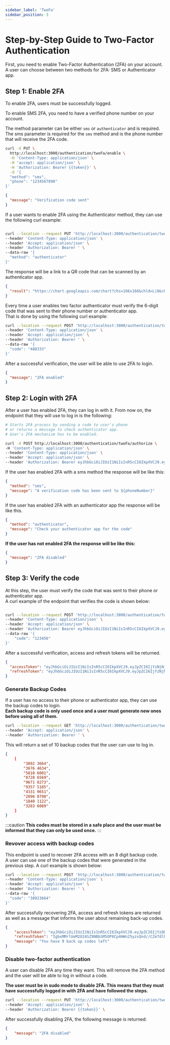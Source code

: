 ```yaml
---
sidebar_label: 'TwoFa'
sidebar_position: 3
---
```


# Step-by-Step Guide to Two-Factor Authentication

First, you need to enable Two-Factor Authentication (2FA) on your account.
A user can choose between two methods for 2FA: SMS or Authenticator app.

## Step 1: Enable 2FA

To enable 2FA, users must be successfully logged.

To enable SMS 2FA, you need to have a verified phone number on your account.

The method parameter can be either `sms` or `authenticator` and is required.
The sms parameter is required for the `sms` method and is the phone number that will receive the 2FA code.


```bash title="Enable two factor authentication with phone method"
curl -X PUT \
  http://localhost:3000/authentication/twoFa/enable \
  -H 'Content-Type: application/json' \
  -H 'accept: application/json' \
  -H 'Authorization: Bearer {{token}}' \
  -d '{
  "method": "sms",
  "phone": "1234567890"
}'
```
```json title="Responsee"
{
  "message": "Verification code sent"
}
```
If a user wants to enable 2FA using the Authenticator method, they can use the following curl example:

```bash title="Enable two factor authentication with authenticator method"

curl --location --request PUT 'http://localhost:3000/authentication/twoFa/enable' \
--header 'Content-Type: application/json' \
--header 'Accept: application/json' \
--header 'Authorization: Bearer ' \
--data-raw '{
  "method": "authenticator"
}'

```
The response will be a link to a QR code that can be scanned by an authenticator app.

``` json title="Response"
{
  "result": "https://chart.googleapis.com/chart?chs=166x166&chld=L|0&cht=qr&chl=otpauth://totp/Conduit%3Atest%40test.gr%3Fsecret=N5FX7RZGKNRKQORJFV77SM7ZEF6LNU3X%26issuer=Conduit"
}
```

Every time a user enables two factor authenticator must verify the 6-digit code that was sent to their phone number or authenticator app.<br />
That is done by using the following curl example:

```bash title="Verify two factor authentication code"
curl --location --request POST 'http://localhost:3000/authentication/twoFa/enable/verify' \
--header 'Content-Type: application/json' \
--header 'Accept: application/json' \
--header 'Authorization: Bearer ' \
--data-raw '{
  "code": "488333"
}'
```
After a successful verification, the user will be able to use 2FA to login.

```json title="Response"
{
  "message": "2FA enabled"
}
```

## Step 2: Login with 2FA

After a user has enabled 2FA, they can log in with it.
From now on, the endpoint that they will use to log in is the following:

```bash title="Login with two factor authentication"
# Starts 2FA process by sending a code to user's phone
# or returns a message to check authenticator app.
# User's 2FA mechanism has to be enabled.

curl -X POST http://localhost:3000/authentication/twoFa/authorize \
-H 'Content-Type: application/json' \
--header 'Content-Type: application/json' \
--header 'Accept: application/json' \
--header 'Authorization: Bearer eyJhbGciOiJIUzI1NiIsInR5cCI6IkpXVCJ9.eyJpZCI6IjYzNjNjZGNkMDhkNTU2MDk1NmM4MGQ4OSIsImlhdCI6MTY2OTkwODA2MCwiZXhwIjoxNjY5OTgwMDYwfQ.9dtBJc4YvSbuz74YRhJj4b9k-myAC_6EPlVFunRMkcw' \


```
If the user has enabled 2FA with a sms method the response will be like this:
```json title="Response"
{
  "method": "sms",
  "message": "A verification code has been sent to ${phoneNumber}"
}
```
If the user has enabled 2FA with an authenticator app the response will be like this.



```json title="Response"
{
  "method": "authenticator",
  "message": "Check your authenticator app for the code"
}
```

**If the user has not enabled 2FA the response will be like this:**

```json title="Response"
{
  "message": "2FA disabled"
}
```
## Step 3: Verify the code

At this step, the user must verify the code that was sent to their phone or authenticator app.<br />
A curl example of the endpoint that verifies the code is shown below:

```bash title="Verify two factor authentication code"

curl --location --request POST 'http://localhost:3000/authentication/twoFa/verify' \
--header 'Content-Type: application/json' \
--header 'Accept: application/json' \
--header 'Authorization: Bearer eyJhbGciOiJIUzI1NiIsInR5cCI6IkpXVCJ9.eyJpZCI6IjYzNjNjZGNkMDhkNTU2MDk1NmM4MGQ4OSIsImlhdCI6MTY2OTkwODA2MCwiZXhwIjoxNjY5OTgwMDYwfQ.9dtBJc4YvSbuz74YRhJj4b9k-myAC_6EPlVFunRMkcw' \
--data-raw '{
    "code": "123456"
}'

```

After a successful verification, access and refresh tokens will be returned.

``` json title="Response"
{
  "accessToken": "eyJhbGciOiJIUzI1NiIsInR5cCI6IkpXVCJ9.eyJpZCI6IjYzNjNjZGNkMDhkNTU2MDk1NmM4MGQ4OSIsImlhdCI6MTY2OTkwODA2MCwiZX...",
  "refreshToken": "eyJhbGciOiJIUzI1NiIsInR5cCI6IkpXVCJ9.eyJpZCI6IjYzNjNjZGNkMDhkNTU2MDk1NmM4MGQ4OSIsImlhdCI6MTY2OTkwODA2MCwiZX"
}
```

### Generate Backup Codes

If a user has no access to their phone or authenticator app, they can use the backup codes to login.<br />
**Each backup code is only used once and a user must generate new ones before using all of them.**

```bash title="Generate backup codes"
curl --location --request GET 'http://localhost:3000/authentication/twoFa/generate' \
--header 'Accept: application/json' \
--header 'Authorization: Bearer ' \

```
This will return a set of 10 backup codes that the user can use to log in.

```json title="Response"
{
    [
        "3892 3664",
        "3676 4634",
        "5810 6001",
        "8728 6569",
        "9671 8273",
        "9357 5185",
        "4331 9651",
        "2096 8790",
        "1840 1122",
        "3283 6089"
    ]
}
```
:::caution
**This codes must be stored in a safe place and the user must be informed that they can only be used once.**
:::

### Revover access with backup codes

This endpoint is used to recover 2FA access with an 8 digit backup code.<br />
A user can use one of the backup codes that were generated in the previous step.
A curl example is shown below:

```bash title="Recover two factor authentication"
curl --location --request POST 'http://localhost:3000/authentication/twoFa/recover' \
--header 'Content-Type: application/json' \
--header 'Accept: application/json' \
--header 'Authorization: Bearer ' \
--data-raw '{
  "code": "38923664"
}'
```
After successfully recovering 2FA, access and refresh tokens are returned as well as a message that informs the user about remaining back-up codes.

``` json title="Response"
{
    "accessToken": "eyJhbGciOiJIUzI1NiIsInR5cCI6IkpXVCJ9.eyJpZCI6IjYzODljMWNhMDE3ZGJkMDg3NTczMDNkNyIsImF1dGhvcml6ZWQiOnRydWUsInN1ZG8iOnRydWUsImlhdCI6MTY2OTk3NDMyOCwiZXhwIjoxNjczNTc0MzI4fQ.azq4JLczTNwnzd7XOHAhY2mXrJm7WjwF1ym0wWelRJQ",
    "refreshToken": "IgbxMMrlUeM2O24SZ9NBbSM5OP8Cp4HWn25yzvQnd//CZeTdlhVmZIoYQ+V8jISR5wFY+RTWnFbdKTb08LDIIw==",
    "message": "You have 9 back up codes left"
}
```



###  Disable two-factor authentication

A user can disable 2FA any time they want. This will remove the 2FA method and the user will be able to log in without a code.<br />

**The user must be in sudo mode to disable 2FA. This means that they must have successfully logged in with 2FA and have followed the steps.<br />**

```bash title="Disable two factor authentication"
curl --location --request PUT 'http://localhost:3000/authentication/twoFa/disable' \
--header 'Accept: application/json' \
--header 'Authorization: Bearer {{token}}' \

```
After successfully disabling 2FA, the following message is returned:

```json title="Response"
{
    "message": "2FA disabled"
}
```







